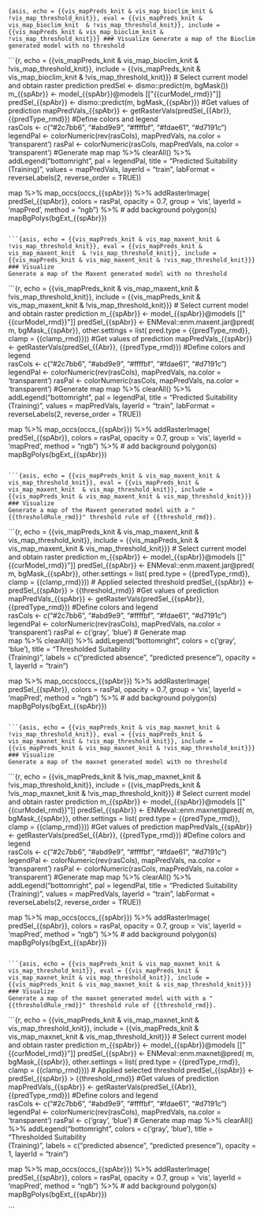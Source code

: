 ```{asis, echo = {{vis_mapPreds_knit & vis_map_bioclim_knit & !vis_map_threshold_knit}}, eval = {{vis_mapPreds_knit & vis_map_bioclim_knit  & !vis_map_threshold_knit}}, include = {{vis_mapPreds_knit & vis_map_bioclim_knit & !vis_map_threshold_knit}}}
### Visualize
Generate a map of the Bioclim generated model with no threshold
```

```{r, echo = {{vis_mapPreds_knit & vis_map_bioclim_knit  & !vis_map_threshold_knit}}, include = {{vis_mapPreds_knit & vis_map_bioclim_knit  & !vis_map_threshold_knit}}}
# Select current model and obtain raster prediction
predSel <- dismo::predict(m, bgMask())
m_{{spAbr}} <- model_{{spAbr}}@models[["{{curModel_rmd}}"]]
predSel_{{spAbr}} <- dismo::predict(m, bgMask_{{spAbr}})
#Get values of prediction
mapPredVals_{{spAbr}} <- getRasterVals(predSel_{{Abr}}, {{predType_rmd}})
#Define colors and legend  
rasCols <- c("#2c7bb6", "#abd9e9", "#ffffbf", "#fdae61", "#d7191c")
legendPal <- colorNumeric(rev(rasCols), mapPredVals, na.color = 'transparent')
rasPal <- colorNumeric(rasCols, mapPredVals, na.color = 'transparent')
#Generate map
map %>% clearAll() %>%
      addLegend("bottomright", pal = legendPal,
                title = "Predicted Suitability<br>(Training)",
                values = mapPredVals, layerId = "train",
                labFormat = reverseLabels(2, reverse_order = TRUE))

  map %>%
    map_occs(occs_{{spAbr}}) %>%
    addRasterImage( predSel_{{spAbr}}, colors = rasPal, opacity = 0.7,
                   group = 'vis', layerId = 'mapPred', method = "ngb") %>%
    # add background polygon(s)
   mapBgPolys(bgExt_{{spAbr}})

```

```{asis, echo = {{vis_mapPreds_knit & vis_map_maxent_knit & !vis_map_threshold_knit}}, eval = {{vis_mapPreds_knit & vis_map_maxent_knit  & !vis_map_threshold_knit}}, include = {{vis_mapPreds_knit & vis_map_maxent_knit & !vis_map_threshold_knit}}}
### Visualize
Generate a map of the Maxent generated model with no threshold
```

```{r, echo = {{vis_mapPreds_knit & vis_map_maxent_knit  & !vis_map_threshold_knit}}, include = {{vis_mapPreds_knit & vis_map_maxent_knit & !vis_map_threshold_knit}}}
# Select current model and obtain raster prediction
m_{{spAbr}} <- model_{{spAbr}}@models[["{{curModel_rmd}}"]]
predSel_{{spAbr}} <- ENMeval::enm.maxent.jar@pred(
  m, bgMask_{{spAbr}},
 other.settings = list(
pred.type = {{predType_rmd}},
clamp = {{clamp_rmd}}))
#Get values of prediction
mapPredVals_{{spAbr}} <- getRasterVals(predSel_{{Abr}}, {{predType_rmd}})
#Define colors and legend  
rasCols <- c("#2c7bb6", "#abd9e9", "#ffffbf", "#fdae61", "#d7191c")
legendPal <- colorNumeric(rev(rasCols), mapPredVals, na.color = 'transparent')
rasPal <- colorNumeric(rasCols, mapPredVals, na.color = 'transparent')
#Generate map
map %>% clearAll() %>%
      addLegend("bottomright", pal = legendPal,
                title = "Predicted Suitability<br>(Training)",
                values = mapPredVals, layerId = "train",
                labFormat = reverseLabels(2, reverse_order = TRUE))

  map %>%
    map_occs(occs_{{spAbr}}) %>%
    addRasterImage( predSel_{{spAbr}}, colors = rasPal, opacity = 0.7,
                   group = 'vis', layerId = 'mapPred', method = "ngb") %>%
    # add background polygon(s)
   mapBgPolys(bgExt_{{spAbr}})

```

```{asis, echo = {{vis_mapPreds_knit & vis_map_maxent_knit & vis_map_threshold_knit}}, eval = {{vis_mapPreds_knit & vis_map_maxent_knit  & vis_map_threshold_knit}}, include = {{vis_mapPreds_knit & vis_map_maxent_knit & vis_map_threshold_knit}}}
### Visualize
Generate a map of the Maxent generated model with a "{{thresholdRule_rmd}}" threshold rule of {{threshold_rmd}}.
```

```{r, echo = {{vis_mapPreds_knit & vis_map_maxent_knit & vis_map_threshold_knit}}, include = {{vis_mapPreds_knit & vis_map_maxent_knit & vis_map_threshold_knit}}}
# Select current model and obtain raster prediction
m_{{spAbr}} <- model_{{spAbr}}@models[["{{curModel_rmd}}"]]
predSel_{{spAbr}} <- ENMeval::enm.maxent.jar@pred(
  m, bgMask_{{spAbr}},
 other.settings = list(
pred.type = {{predType_rmd}},
clamp = {{clamp_rmd}}))
# Applied selected threshold
predSel_{{spAbr}} <- predSel_{{spAbr}} > {{threshold_rmd}}
#Get values of prediction
mapPredVals_{{spAbr}} <- getRasterVals(predSel_{{spAbr}}, {{predType_rmd}})
#Define colors and legend  
rasCols <- c("#2c7bb6", "#abd9e9", "#ffffbf", "#fdae61", "#d7191c")
legendPal <- colorNumeric(rev(rasCols), mapPredVals, na.color = 'transparent')
    rasPal <- c('gray', 'blue')
# Generate map  
      map %>% clearAll() %>%
      addLegend("bottomright", colors = c('gray', 'blue'),
                title = "Thresholded Suitability<br>(Training)",
                labels = c("predicted absence", "predicted presence"),
                opacity = 1, layerId = "train")

  map %>%
    map_occs(occs_{{spAbr}}) %>%
    addRasterImage( predSel_{{spAbr}}, colors = rasPal, opacity = 0.7,
                   group = 'vis', layerId = 'mapPred', method = "ngb") %>%
    # add background polygon(s)
   mapBgPolys(bgExt_{{spAbr}})
  


```

```{asis, echo = {{vis_mapPreds_knit & vis_map_maxnet_knit & !vis_map_threshold_knit}}, eval = {{vis_mapPreds_knit & vis_map_maxnet_knit & !vis_map_threshold_knit}}, include = {{vis_mapPreds_knit & vis_map_maxnet_knit & !vis_map_threshold_knit}}}
### Visualize
Generate a map of the maxnet generated model with no threshold
```

```{r, echo = {{vis_mapPreds_knit & !vis_map_maxnet_knit & !vis_map_threshold_knit}}, include = {{vis_mapPreds_knit & !vis_map_maxnet_knit & !vis_map_threshold_knit}}}
# Select current model and obtain raster prediction
m_{{spAbr}} <- model_{{spAbr}}@models[["{{curModel_rmd}}"]]
predSel_{{spAbr}} <-  ENMeval::enm.maxnet@pred(
  m, bgMask_{{spAbr}},
other.settings = list(
pred.type = {{predType_rmd}},
clamp = {{clamp_rmd}}))
#Get values of prediction
mapPredVals_{{spAbr}} <- getRasterVals(predSel_{{Abr}}, {{predType_rmd}})
#Define colors and legend  
rasCols <- c("#2c7bb6", "#abd9e9", "#ffffbf", "#fdae61", "#d7191c")
legendPal <- colorNumeric(rev(rasCols), mapPredVals, na.color = 'transparent')
rasPal <- colorNumeric(rasCols, mapPredVals, na.color = 'transparent')
#Generate map
map %>% clearAll() %>%
      addLegend("bottomright", pal = legendPal,
                title = "Predicted Suitability<br>(Training)",
                values = mapPredVals, layerId = "train",
                labFormat = reverseLabels(2, reverse_order = TRUE))

  map %>%
    map_occs(occs_{{spAbr}}) %>%
    addRasterImage( predSel_{{spAbr}}, colors = rasPal, opacity = 0.7,
                   group = 'vis', layerId = 'mapPred', method = "ngb") %>%
    # add background polygon(s)
   mapBgPolys(bgExt_{{spAbr}})

```

```{asis, echo = {{vis_mapPreds_knit & vis_map_maxnet_knit & vis_map_threshold_knit}}, eval = {{vis_mapPreds_knit & vis_map_maxnet_knit & vis_map_threshold_knit}}, include = {{vis_mapPreds_knit & vis_map_maxnet_knit & vis_map_threshold_knit}}}
### Visualize
Generate a map of the maxnet generated model with with a "{{thresholdRule_rmd}}" threshold rule of {{threshold_rmd}}.
```

```{r, echo = {{vis_mapPreds_knit & vis_map_maxnet_knit & vis_map_threshold_knit}}, include = {{vis_mapPreds_knit & vis_map_maxnet_knit & vis_map_threshold_knit}}}
# Select current model and obtain raster prediction
m_{{spAbr}} <- model_{{spAbr}}@models[["{{curModel_rmd}}"]] 
predSel_{{spAbr}} <-  ENMeval::enm.maxnet@pred(
  m, bgMask_{{spAbr}},
other.settings = list(
pred.type = {{predType_rmd}},
clamp = {{clamp_rmd}}))
# Applied selected threshold
predSel_{{spAbr}} <- predSel_{{spAbr}} > {{threshold_rmd}}
#Get values of prediction
mapPredVals_{{spAbr}} <- getRasterVals(predSel_{{Abr}}, {{predType_rmd}})
#Define colors and legend  
rasCols <- c("#2c7bb6", "#abd9e9", "#ffffbf", "#fdae61", "#d7191c")
legendPal <- colorNumeric(rev(rasCols), mapPredVals, na.color = 'transparent')
    rasPal <- c('gray', 'blue')
# Generate map
    map %>% clearAll() %>%
      addLegend("bottomright", colors = c('gray', 'blue'),
                title = "Thresholded Suitability<br>(Training)",
                labels = c("predicted absence", "predicted presence"),
                opacity = 1, layerId = "train")

  map %>%
    map_occs(occs_{{spAbr}}) %>%
    addRasterImage( predSel_{{spAbr}}, colors = rasPal, opacity = 0.7,
                   group = 'vis', layerId = 'mapPred', method = "ngb") %>%
    # add background polygon(s)
   mapBgPolys(bgExt_{{spAbr}})

```
